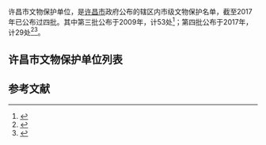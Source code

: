 许昌市文物保护单位，是[[许昌市|许昌市]]政府公布的辖区内市级文物保护名单，截至2017年已公布过四批。其中第三批公布于2009年，计53处<ref>{{cite web |title=第三批许昌市级文物保护单位名单及其保护范围 |url=http://www.xuchang.gov.cn/egov/outsite/gongshi/fj20090622105027468.htm |website=许昌市人民政府 |accessdate=2021-02-23 |archiveurl=https://web.archive.org/web/20210223032055/http://www.xuchang.gov.cn/egov/outsite/gongshi/fj20090622105027468.htm |archivedate=2021-02-23 |dead-url=no }}</ref>；第四批公布于2017年，计29处<ref>{{cite web |title=许昌市人民政府关于公布许昌市第四批文物保护单位名单及其保护范围的通知 |url=http://henan.kjzch.com/xuchang/2017-02-04/149554.html |publisher=许昌市人民政府 |accessdate=2021-02-23 |archiveurl=https://web.archive.org/web/20210223032914/http://henan.kjzch.com/xuchang/2017-02-04/149554.html |archivedate=2021-02-23 |dead-url=no }}</ref><ref>{{cite web |title=许昌市第四批文物保护单位名单及其保护范围 |url=http://www.xuchang.gov.cn/upload/2017/04/18/20170418110741829.pdf |publisher=许昌市人民政府 |accessdate=2021-02-23 |archiveurl=https://web.archive.org/web/20210223033930/http://www.xuchang.gov.cn/upload/2017/04/18/20170418110741829.pdf |archivedate=2021-02-23 |dead-url=no }}</ref>。

== 许昌市文物保护单位列表 ==
{{Expand list|date=2021年2月}}

==参考文献==
{{reflist}}

{{河南文保}}